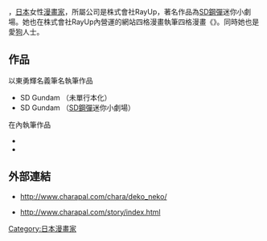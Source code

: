 {{japanese|japanese=あずま 勇輝|kana=あずま ゆうき|romaji=Azuma Yuuki}}{{漫畫}}
'''{{nihongo|東 勇輝|あずま 勇輝}}'''{{bd|||}}，[[日本|日本]]女性[[漫畫家|漫畫家]]，所屬公司是株式會社RayUp，著名作品為[[SD鋼彈系列|SD鋼彈]]迷你小劇場。她也在株式會社RayUp內營運的網站四格漫畫{{lang|ja|キャラパル}}執筆四格漫畫《{{lang|ja|でこねこ}}》。同時她也是愛[[狗|狗]]人士。

== 作品 ==
;以東勇輝名義筆名執筆作品
*SD Gundam {{lang|ja|シャドー忍伝}}（未單行本化）
*SD Gundam {{lang|ja|フルカラー劇場}}（[[SD鋼彈系列|SD鋼彈]]迷你小劇場）

;在{{lang|ja|キャラパル}}內執筆作品
*{{lang|ja|クマクー（ボククマクー）}} 
*{{lang|ja|でこねこ}}

== 外部連結 ==
* {{ja}} http://www.charapal.com/chara/deko_neko/ {{Wayback|url=http://www.charapal.com/chara/deko_neko/ |date=20210102202454 }}
* {{ja}} http://www.charapal.com/story/index.html {{Wayback|url=http://www.charapal.com/story/index.html |date=20210102202515 }}

{{DEFAULTSORT:Azuma Yuuki}}
[[Category:日本漫畫家|Category:日本漫畫家]]